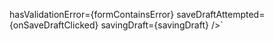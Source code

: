 

hasValidationError={formContainsError}
saveDraftAttempted={onSaveDraftClicked}
savingDraft={savingDraft}
/>`


<ComponentTopInfo componentName="MessageAlert" example={exampleString} codeString={MessageAlertString} />

